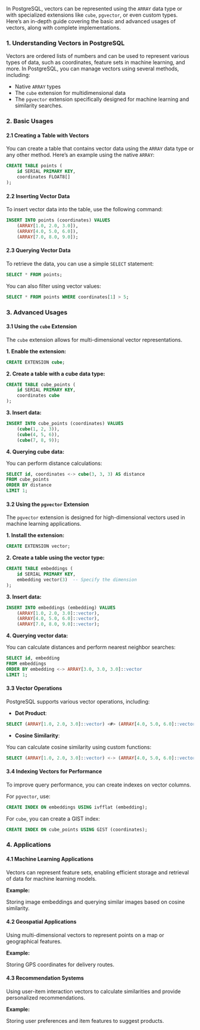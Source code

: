 In PostgreSQL, vectors can be represented using the `ARRAY` data type or with specialized extensions like `cube`, `pgvector`, or even custom types. Here’s an in-depth guide covering the basic and advanced usages of vectors, along with complete implementations.

### 1. Understanding Vectors in PostgreSQL

Vectors are ordered lists of numbers and can be used to represent various types of data, such as coordinates, feature sets in machine learning, and more. In PostgreSQL, you can manage vectors using several methods, including:

- Native `ARRAY` types
- The `cube` extension for multidimensional data
- The `pgvector` extension specifically designed for machine learning and similarity searches.

### 2. Basic Usages

#### 2.1 Creating a Table with Vectors

You can create a table that contains vector data using the `ARRAY` data type or any other method. Here’s an example using the native `ARRAY`:

```sql
CREATE TABLE points (
    id SERIAL PRIMARY KEY,
    coordinates FLOAT8[]
);
```

#### 2.2 Inserting Vector Data

To insert vector data into the table, use the following command:

```sql
INSERT INTO points (coordinates) VALUES
    (ARRAY[1.0, 2.0, 3.0]),
    (ARRAY[4.0, 5.0, 6.0]),
    (ARRAY[7.0, 8.0, 9.0]);
```

#### 2.3 Querying Vector Data

To retrieve the data, you can use a simple `SELECT` statement:

```sql
SELECT * FROM points;
```

You can also filter using vector values:

```sql
SELECT * FROM points WHERE coordinates[1] > 5;
```

### 3. Advanced Usages

#### 3.1 Using the `cube` Extension

The `cube` extension allows for multi-dimensional vector representations.

**1. Enable the extension:**

```sql
CREATE EXTENSION cube;
```

**2. Create a table with a cube data type:**

```sql
CREATE TABLE cube_points (
    id SERIAL PRIMARY KEY,
    coordinates cube
);
```

**3. Insert data:**

```sql
INSERT INTO cube_points (coordinates) VALUES
    (cube(1, 2, 3)),
    (cube(4, 5, 6)),
    (cube(7, 8, 9));
```

**4. Querying cube data:**

You can perform distance calculations:

```sql
SELECT id, coordinates <-> cube(3, 3, 3) AS distance
FROM cube_points
ORDER BY distance
LIMIT 1;
```

#### 3.2 Using the `pgvector` Extension

The `pgvector` extension is designed for high-dimensional vectors used in machine learning applications.

**1. Install the extension:**

```sql
CREATE EXTENSION vector;
```

**2. Create a table using the vector type:**

```sql
CREATE TABLE embeddings (
    id SERIAL PRIMARY KEY,
    embedding vector(3)  -- Specify the dimension
);
```

**3. Insert data:**

```sql
INSERT INTO embeddings (embedding) VALUES
    (ARRAY[1.0, 2.0, 3.0]::vector),
    (ARRAY[4.0, 5.0, 6.0]::vector),
    (ARRAY[7.0, 8.0, 9.0]::vector);
```

**4. Querying vector data:**

You can calculate distances and perform nearest neighbor searches:

```sql
SELECT id, embedding
FROM embeddings
ORDER BY embedding <-> ARRAY[3.0, 3.0, 3.0]::vector
LIMIT 1;
```

#### 3.3 Vector Operations

PostgreSQL supports various vector operations, including:

- **Dot Product**:

```sql
SELECT (ARRAY[1.0, 2.0, 3.0]::vector) <#> (ARRAY[4.0, 5.0, 6.0]::vector) AS dot_product;
```

- **Cosine Similarity**:

You can calculate cosine similarity using custom functions:

```sql
SELECT (ARRAY[1.0, 2.0, 3.0]::vector) <-> (ARRAY[4.0, 5.0, 6.0]::vector) AS cosine_similarity;
```

#### 3.4 Indexing Vectors for Performance

To improve query performance, you can create indexes on vector columns.

For `pgvector`, use:

```sql
CREATE INDEX ON embeddings USING ivfflat (embedding);
```

For `cube`, you can create a GIST index:

```sql
CREATE INDEX ON cube_points USING GIST (coordinates);
```

### 4. Applications

#### 4.1 Machine Learning Applications

Vectors can represent feature sets, enabling efficient storage and retrieval of data for machine learning models.

**Example:**

Storing image embeddings and querying similar images based on cosine similarity.

#### 4.2 Geospatial Applications

Using multi-dimensional vectors to represent points on a map or geographical features.

**Example:**

Storing GPS coordinates for delivery routes.

#### 4.3 Recommendation Systems

Using user-item interaction vectors to calculate similarities and provide personalized recommendations.

**Example:**

Storing user preferences and item features to suggest products.
